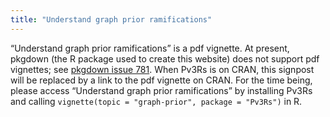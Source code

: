 ```yaml
---
title: "Understand graph prior ramifications"
---
```


"Understand graph prior ramifications" is a pdf vignette. 
At present, pkgdown (the R package used to create this website) does not support
pdf vignettes; see
[pkgdown issue 781](https://github.com/r-lib/pkgdown/issues/781). 
When Pv3Rs is on CRAN, this signpost will be replaced by a link to the pdf
vignette on CRAN. For the time being, please access "Understand graph prior
ramifications" by installing Pv3Rs and calling 
`vignette(topic = "graph-prior", package = "Pv3Rs")` in R.
